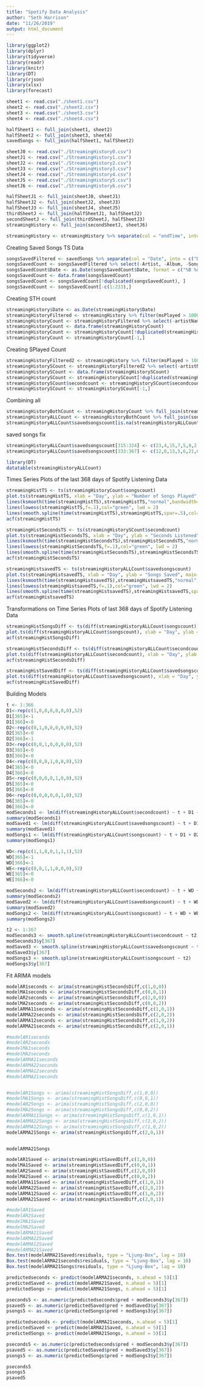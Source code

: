 ```yaml
---
title: "Spotify Data Analysis"
author: "Seth Harrison"
date: "11/26/2019"
output: html_document
---
```


```r
library(ggplot2)
library(dplyr)
library(tidyverse)
library(readr)
library(knitr)
library(DT)
library(rjson)
library(xlsx)
library(forecast)
```

```r
sheet1 <- read.csv("./sheet1.csv")
sheet2 <- read.csv("./sheet2.csv")
sheet3 <- read.csv("./sheet3.csv")
sheet4 <- read.csv("./sheet4.csv")
```

```r
halfSheet1 <- full_join(sheet1, sheet2)
halfSheet2 <- full_join(sheet3, sheet4)
savedSongs <- full_join(halfSheet1, halfSheet2)
```

```r
sheetJ0 <- read.csv("./StreamingHistory0.csv")
sheetJ1 <- read.csv("./StreamingHistory1.csv")
sheetJ2 <- read.csv("./StreamingHistory2.csv")
sheetJ3 <- read.csv("./StreamingHistory3.csv")
sheetJ4 <- read.csv("./StreamingHistory4.csv")
sheetJ5 <- read.csv("./StreamingHistory5.csv")
sheetJ6 <- read.csv("./StreamingHistory6.csv")
```

```r
halfSheetJ1 <- full_join(sheetJ0, sheetJ1)
halfSheetJ2 <- full_join(sheetJ2, sheetJ3)
halfSheetJ3 <- full_join(sheetJ4, sheetJ5)
thirdSheetJ <- full_join(halfSheetJ1, halfSheetJ2)
secondSheetJ <- full_join(thirdSheetJ, halfSheetJ3)
streamingHistory <- full_join(secondSheetJ, sheetJ6)
```

```r
streamingHistory <- streamingHistory %>% separate(col = "endTime", into = c("Date", "Time"), sep = " ")
```

Creating Saved Songs TS Data
```r
songsSavedFiltered <- savedSongs %>% separate(col = "Date", into = c("Date", "Time"), sep = " at ") %>% group_by(Date) %>% mutate(savedsongscount = n())
songsSavedCount <- songsSavedFiltered %>% select(-Artist, -Album, -Song, -Time)
songsSavedCount$Date <- as.Date(songsSavedCount$Date, format = c("%B %d, %Y"))
songsSavedCount <- data.frame(songsSavedCount)
songsSavedCount <- songsSavedCount[!duplicated(songsSavedCount), ]
songsSavedCount <- songsSavedCount[-c(1:233),]
```


Creating STH count
```r
streamingHistory$Date <- as.Date(streamingHistory$Date)
streamingHistoryFiltered <- streamingHistory %>% filter(msPlayed > 1000) %>% group_by(Date) %>% mutate(songscount = n())
streamingHistoryCount <- streamingHistoryFiltered %>% select(-artistName, -trackName, -Time, - msPlayed)
streamingHistoryCount <- data.frame(streamingHistoryCount)
streamingHistoryCount <- streamingHistoryCount[!duplicated(streamingHistoryCount), ]
streamingHistoryCount <- streamingHistoryCount[-1,]
```

Creating SPlayed Count
```r
streamingHistoryFiltered2 <- streamingHistory %>% filter(msPlayed > 1000) %>% group_by(Date) %>% mutate(secondcount = sum(msPlayed))
streamingHistorySCount <- streamingHistoryFiltered2 %>% select(-artistName, -trackName, -Time, -msPlayed)
streamingHistorySCount <- data.frame(streamingHistorySCount)
streamingHistorySCount <- streamingHistorySCount[!duplicated(streamingHistorySCount), ]
streamingHistorySCount$secondcount <- streamingHistorySCount$secondcount / 1000
streamingHistorySCount <- streamingHistorySCount[-1,]
```

Combining all
```r
streamingHistoryBothCount <- streamingHistoryCount %>% full_join(streamingHistorySCount, by = "Date")
streamingHistoryALLCount <- streamingHistoryBothCount %>% full_join(songsSavedCount, by = "Date")
streamingHistoryALLCount$savedsongscount[is.na(streamingHistoryALLCount$savedsongscount)] <- 0
```

saved songs fix
```r
streamingHistoryALLCount$savedsongscount[315:324] <- c(23,4,15,7,5,0,2,6,19,5)
streamingHistoryALLCount$savedsongscount[333:367] <- c(12,0,13,5,6,21,0,3,0,17,5,9,5,                                                     3,0,0,9,8,9,17,0,0,1,12,31,22,9,0,1,4,6,0,7,17,0)
```


```r
library(DT)
datatable(streamingHistoryALLCount)
```



Times Series Plots of the last 368 days of Spotify Listening Data
```r
streamingHistTS <- ts(streamingHistoryCount$songscount)
plot.ts(streamingHistTS, xlab = "Day", ylab = "Number of Songs Played", main = "Time Series Plot of Songs Played Each Day")
lines(ksmooth(time(streamingHistTS),streamingHistTS,"normal",bandwidth=5),col="red", lwd = 2)
lines(lowess(streamingHistTS,f=.1),col="green", lwd = 2)
lines(smooth.spline(time(streamingHistTS),streamingHistTS,spar=.5),col="purple", lwd = 2)
acf(streamingHistTS)

streamingHistSecondsTS <- ts(streamingHistorySCount$secondcount)
plot.ts(streamingHistSecondsTS, xlab = "Day", ylab = "Seconds Listened", main = "Time Series Plot of Time Listened Each Day")
lines(ksmooth(time(streamingHistSecondsTS),streamingHistSecondsTS,"normal",bandwidth=5),col="red", lwd = 2)
lines(lowess(streamingHistSecondsTS,f=.1),col="green", lwd = 2)
lines(smooth.spline(time(streamingHistSecondsTS),streamingHistSecondsTS,spar=.5),col="purple", lwd = 2)
acf(streamingHistSecondsTS)

streamingHistsavedTS <- ts(streamingHistoryALLCount$savedsongscount)
plot.ts(streamingHistsavedTS, xlab = "Day", ylab = "Songs Saved", main = "Time Series Plot of Songs Saved Each Day")
lines(ksmooth(time(streamingHistsavedTS),streamingHistsavedTS,"normal",bandwidth=5),col="red", lwd = 2)
lines(lowess(streamingHistsavedTS,f=.1),col="green", lwd = 2)
lines(smooth.spline(time(streamingHistsavedTS),streamingHistsavedTS,spar=.5),col="purple", lwd = 2)
acf(streamingHistsavedTS)

```

Transformations on Time Series Plots of last 368 days of Spotify Listening Data
```r
streamingHistSongsDiff <- ts(diff(streamingHistoryALLCount$songscount))
plot.ts(diff(streamingHistoryALLCount$songscount), xlab = "Day", ylab = "Difference of Songs Listened to (Lag 1)", main = "Differenced Plot of Songs Listened To")
acf(streamingHistSongsDiff)

streamingHistSecondsDiff <- ts(diff(streamingHistoryALLCount$secondcount))
plot.ts(diff(streamingHistoryALLCount$secondcount), xlab = "Day", ylab = "Difference of Seconds Listened to (Lag 1)")
acf(streamingHistSecondsDiff)

streamingHistSavedDiff <- ts(diff(streamingHistoryALLCount$savedsongscount))
plot.ts(diff(streamingHistoryALLCount$savedsongscount), xlab = "Day", ylab = "Difference of Songs Saved Listened to (Lag 1)")
acf(streamingHistSavedDiff)
```

Building Models

```r
t <- 1:366
D1<-rep(c(1,0,0,0,0,0,0),52)
D1[365]<-1
D1[366]<-0
D2<-rep(c(0,1,0,0,0,0,0),52)
D2[365]<-0
D2[366]<-1
D3<-rep(c(0,0,1,0,0,0,0),52)
D3[365]<-0
D3[366]<-0
D4<-rep(c(0,0,0,1,0,0,0),52)
D4[365]<-0
D4[366]<-0
D5<-rep(c(0,0,0,0,1,0,0),52)
D5[365]<-0
D5[366]<-0
D6<-rep(c(0,0,0,0,0,1,0),52)
D6[365]<-0
D6[366]<-0
modSeconds1 <- lm(diff(streamingHistoryALLCount$secondcount) ~ t + D1 + D2 + D3 + D4 + D5 + D6)
summary(modSeconds1)
modSaved1 <- lm(diff(streamingHistoryALLCount$savedsongscount) ~ t + D1 + D2 + D3 + D4 + D5 + D6)
summary(modSaved1)
modSongs1 <- lm(diff(streamingHistoryALLCount$songscount) ~ t + D1 + D2 + D3 + D4 + D5 + D6)
summary(modSongs1)

WD<-rep(c(1,1,0,0,1,1,1),52)
WD[365]<-1
WD[366]<-1
WE<-rep(c(0,0,1,1,0,0,0),52)
WE[365]<-0
WE[366]<-0

modSeconds2 <- lm(diff(streamingHistoryALLCount$secondcount) ~ t + WD + WE)
summary(modSeconds2)
modSaved2 <- lm(diff(streamingHistoryALLCount$savedsongscount) ~ t + WD + WE)
summary(modSaved2)
modSongs2 <- lm(diff(streamingHistoryALLCount$songscount) ~ t + WD + WE)
summary(modSongs2)

t2 <- 1:367
modSeconds3 <- smooth.spline(streamingHistoryALLCount$secondcount ~ t2)
modSeconds3$y[367]
modSaved3 <- smooth.spline(streamingHistoryALLCount$savedsongscount ~ t2)
modSaved3$y[367]
modSongs3 <- smooth.spline(streamingHistoryALLCount$songscount ~ t2)
modSongs3$y[367]


```

Fit ARIMA models
```r
modelAR1seconds <- arima(streamingHistSecondsDiff,c(1,0,0))
modelMA1seconds <- arima(streamingHistSecondsDiff,c(0,0,1))
modelAR2seconds <- arima(streamingHistSecondsDiff,c(2,0,0))
modelMA2seconds <- arima(streamingHistSecondsDiff,c(0,0,2))
modelARMA11seconds <- arima(streamingHistSecondsDiff,c(1,0,1))
modelARMA22seconds <- arima(streamingHistSecondsDiff,c(2,0,2))
modelARMA12seconds <- arima(streamingHistSecondsDiff,c(1,0,2))
modelARMA21seconds <- arima(streamingHistSecondsDiff,c(2,0,1))

#modelAR1seconds
#modelAR2seconds
#modelMA1seconds
#modelMA2seconds
#modelARMA11seconds
#modelARMA22seconds
#modelARMA12seconds
#modelARMA21seconds


#modelAR1Songs <- arima(streamingHistSongsDiff,c(1,0,0))
#modelMA1Songs <- arima(streamingHistSongsDiff,c(0,0,1))
#modelAR2Songs <- arima(streamingHistSongsDiff,c(2,0,0))
#modelMA2Songs <- arima(streamingHistSongsDiff,c(0,0,2))
#modelARMA11Songs <- arima(streamingHistSongsDiff,c(1,0,1))
#modelARMA22Songs <- arima(streamingHistSongsDiff,c(2,0,2))
#modelARMA12Songs <- arima(streamingHistSongsDiff,c(1,0,2))
modelARMA21Songs <- arima(streamingHistSongsDiff,c(2,0,1))


modelARMA21Songs

modelAR1Saved <- arima(streamingHistSavedDiff,c(1,0,0))
modelMA1Saved <- arima(streamingHistSavedDiff,c(0,0,1))
modelAR2Saved <- arima(streamingHistSavedDiff,c(2,0,0))
modelMA2Saved <- arima(streamingHistSavedDiff,c(0,0,2))
modelARMA11Saved <- arima(streamingHistSavedDiff,c(1,0,1))
modelARMA22Saved <- arima(streamingHistSavedDiff,c(2,0,2))
modelARMA12Saved <- arima(streamingHistSavedDiff,c(1,0,2))
modelARMA21Saved <- arima(streamingHistSavedDiff,c(2,0,1))

#modelAR1Saved
#modelAR2Saved
#modelMA1Saved
#modelMA2Saved
#modelARMA11Saved
#modelARMA22Saved
#modelARMA12Saved
#modelARMA21Saved
Box.test(modelARMA21Saved$residuals, type = "Ljung-Box", lag = 10)
Box.test(modelARMA21seconds$residuals, type = "Ljung-Box", lag = 10)
Box.test(modelARMA21Songs$residuals, type = "Ljung-Box", lag = 10)
```

```r
predictedseconds <- predict(modelARMA21seconds, n.ahead = 5)[1]
predictedSaved <- predict(modelARMA21Saved, n.ahead = 5)[1]
predictedSongs <- predict(modelARMA21Songs, n.ahead = 5)[1]

pseconds5 <- as.numeric(predictedseconds$pred + modSeconds3$y[367])
psaved5 <- as.numeric(predictedSaved$pred + modSaved3$y[367])
psongs5 <- as.numeric(predictedSongs$pred + modSongs3$y[367])
```



```r
predictedseconds <- predict(modelARMA21seconds, n.ahead = 5)[1]
predictedSaved <- predict(modelARMA21Saved, n.ahead = 5)[1]
predictedSongs <- predict(modelARMA21Songs, n.ahead = 5)[1]

pseconds5 <- as.numeric(predictedseconds$pred + modSeconds3$y[367])
psaved5 <- as.numeric(predictedSaved$pred + modSaved3$y[367])
psongs5 <- as.numeric(predictedSongs$pred + modSongs3$y[367])

pseconds5
psongs5
psaved5
```



